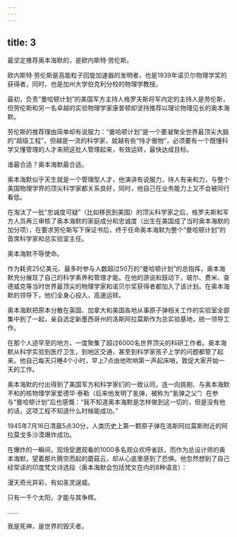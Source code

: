 ```yaml
---
---
---
```

title: 3
---



最坚定推荐奥本海默的，是欧内斯特·劳伦斯。

欧内斯特·劳伦斯是高能粒子回旋加速器的发明者，也是1939年诺贝尔物理学奖的获得者，同时，也是加州大学伯克利分校的物理学教授。

最初，负责“曼哈顿计划”的美国军方主持人格罗夫斯将军内定的主持人是劳伦斯，但劳伦斯和另一名卓越的实验物理学家康普顿却坚持推荐以理论物理见长的奥本海默。

劳伦斯的推荐理由简单却有说服力：“曼哈顿计划”是一个要凝聚全世界最顶尖大脑的“超级工程”，但越是一流的科学家，就越有些“恃才傲物”，必须要有一个既懂科学又懂管理的人才来把这批人管理起来，有效运转，最快达成目标。

谁最合适？奥本海默最合适。

奥本海默似乎天生就是一个管理型人才，他演讲有说服力，待人有亲和力，与整个美国物理学界的顶尖科学家都关系良好，同时，他自己在业务能力上又不会被同行看低。

在淘汰了一批“忠诚度可疑”（比如移民到美国）的顶尖科学家之后，格罗夫斯和军方人员再三审核了奥本海默的家庭成分和忠诚度（出生在美国成了当时奥本海默的加分项），在要求劳伦斯写下保证书后，终于任命奥本海默为整个“曼哈顿计划”的首席科学家和总实验室主任。

奥本海默不辱使命。

作为耗资25亿美元、最多时参与人数超过50万的“曼哈顿计划”的总指挥，奥本海默充分展现了自己的科学素养和管理才能。在他的游说和鼓动下，玻尔、费米、查德威克等当时世界最顶尖的物理学家和诺贝尔奖获得者都加入了该计划。在奥本海默的领导下，他们全身心投入，高速运转。

奥本海默把原本分散在英国、加拿大和美国各地从事原子弹相关工作的实验室全部集中到了一起，亲自选定新墨西哥州的洛斯阿拉莫斯作为总实验基地，统一领导工作。

在那个人迹罕至的地方，一度聚集了超过6000名世界顶尖的科研工作者。奥本海默从科学实验到医疗卫生，到地区交通，甚至到科学家孩子上学的问题都管了起来。他自己每天只睡4个小时，早上7点由他吹响第一声起床哨，敦促大家开始一天的工作。

奥本海默的付出得到了美国军方和科学家们的一致认同，连一向挑剔、与奥本海默不和的核物理学家爱德华·泰勒（后来他发明了氢弹，被称为“氢弹之父”）在参与“曼哈顿计划”后也感慨：“我不知道奥本海默是怎样做到这一切的，但是没有他的话，这项工程不知道什么时候能成功。”

1945年7月16日清晨5点30分，人类历史上第一颗原子弹在洛斯阿拉莫斯附近的阿拉莫戈多沙漠爆炸成功。

在爆炸的一瞬间，现场受邀观看的1000多名观众欢呼雀跃，而作为总设计师的奥本海默，望着那片腾空而起的蘑菇云，却从心底里感到了恐惧。他忽然想到了自己经常读的印度梵文诗选段（奥本海默会包括梵文在内的8种语言）：

漫天奇光异彩，有如圣灵逞威。

只有一千个太阳，才能与其争辉。

……

我是死神，是世界的毁灭者。